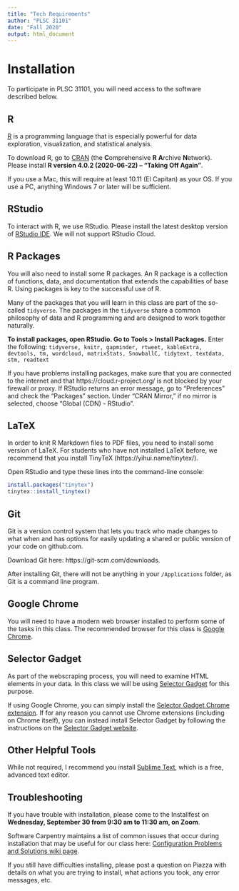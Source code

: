 ```yaml
---
title: "Tech Requirements"
author: "PLSC 31101"
date: "Fall 2020"
output: html_document
---
```


# Installation

To participate in PLSC 31101, you will need access to the software described below. 

##  R

[R](http://www.r-project.org/) is a programming language that is especially powerful for data exploration, visualization, and statistical analysis. 

To download R, go to [CRAN](https://cran.r-project.org/) (the **C**omprehensive **R** **A**rchive **N**etwork). Please install **R version 4.0.2 (2020-06-22) -- "Taking Off Again"**.

If you use a Mac, this will require at least 10.11 (El Capitan) as your OS. If you use a PC, anything Windows 7 or later will be sufficient.

## RStudio

To interact with R, we use RStudio. Please install the latest desktop version of [RStudio IDE](http://www.rstudio.com/ide/download/desktop). We will not support RStudio Cloud.

## R Packages

You will also need to install some R packages. An R package is a collection of functions, data, and documentation that extends the capabilities of base R. Using packages is key to the successful use of R. 

Many of the packages that you will learn in this class are part of the so-called `tidyverse`. The packages in the `tidyverse` share a common philosophy of data and R programming and are designed to work together naturally.

**To install packages, open RStudio. Go to Tools > Install Packages.** Enter the following: `tidyverse, knitr, gapminder, rtweet, kableExtra, devtools, tm, wordcloud, matrixStats, SnowballC, tidytext, textdata, stm, readtext`

If you have problems installing packages, make sure that you are connected to the internet and that https://cloud.r-project.org/ is not blocked by your firewall or proxy. If RStudio returns an error message, go to "Preferences" and check the "Packages" section. Under "CRAN Mirror," if no mirror is selected, choose "Global (CDN) - RStudio". 

## LaTeX

In order to knit R Markdown files to PDF files, you need to install some version of LaTeX. For students who have not installed LaTeX before, we recommend that you install TinyTeX (https://yihui.name/tinytex/).

Open RStudio and type these lines into the command-line console:

```r
install.packages("tinytex")
tinytex::install_tinytex() 
```

## Git

Git is a version control system that lets you track who made changes to what when and has options for easily updating a shared or public version of your code on github.com. 

Download Git here: https://git-scm.com/downloads.

After installing Git, there will not be anything in your `/Applications` folder, as Git is a command line program.

## Google Chrome

You will need to have a modern web browser installed to perform some of the tasks in this class. The recommended browser for this class is [Google Chrome](https://www.google.co.uk/intl/en_uk/chrome/).

## Selector Gadget

As part of the webscraping process, you will need to examine HTML elements in your data. In this class we will be using [Selector Gadget](https://selectorgadget.com/) for this purpose.

If using Google Chrome, you can simply install the [Selector Gadget Chrome extension](https://chrome.google.com/webstore/detail/selectorgadget/mhjhnkcfbdhnjickkkdbjoemdmbfginb?hl=en). If for any reason you cannot use Chrome extensions (including on Chrome itself), you can instead install Selector Gadget by following the instructions on the [Selector Gadget website](https://selectorgadget.com/).

## Other Helpful Tools

While not required, I recommend you install [Sublime Text](https://www.sublimetext.com/3), which is a free, advanced text editor. 

## Troubleshooting

If you have trouble with installation, please come to the Installfest on **Wednesday, September 30 from 9:30 am to 11:30 am, on Zoom**.

Software Carpentry maintains a list of common issues that occur during installation that may be useful for our class here: [Configuration Problems and Solutions wiki page](https://github.com/swcarpentry/workshop-template/wiki/Configuration-Problems-and-Solutions).

If you still have difficulties installing, please post a question on Piazza with details on what you are trying to install, what actions you took, any error messages, etc.




